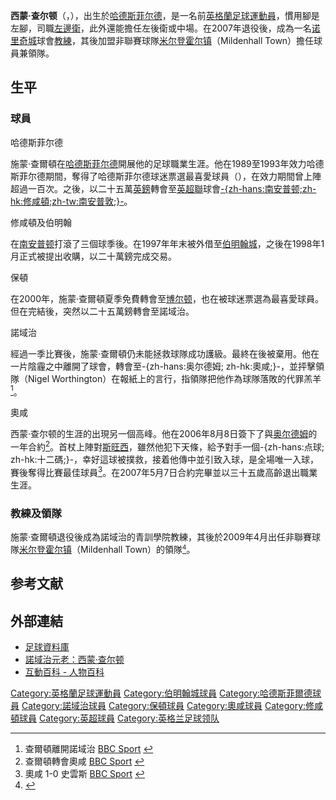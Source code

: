 {{noteTA
|G1=football
|G2=EPL
|G3=FAcup
|T=zh-hans:西蒙·查尔顿;zh-hk:施蒙·查爾頓;zh-tw:西蒙·查爾頓;
|1=zh-hans:西蒙·查尔顿;zh-hk:施蒙·查爾頓;zh-tw:西蒙·查爾頓;
|2=zh-hans:西蒙·汤姆斯·查尔顿;zh-hk:施蒙·湯姆·查爾頓;zh-tw:西蒙·湯姆·查爾頓;
}}
{{Football manager infobox 
|  playername          = 施蒙·查爾頓<br>''Simon Charlton''
|  image               =  
|  fullname            = Simon Thomas Charlton<br>施蒙·湯姆·查爾頓
|  nickname            = 
|  dateofbirth         = {{birth date and age|1971|10|25}} 
|  cityofbirth         = <br />[[哈德斯菲尔德|哈德斯菲尔德]] 
|  countryofbirth      = {{ENG}}
|  height              = {{height|ft=5|in=8}}
|  currentclub         = [[Mildenhall_Town_F.C.|米尔登霍尔镇]]
|  clubnumber          = 
|  position            = [[後衛_(足球)|邊後衛]] 
|  youthyears          = 
|  youthclubs          = [[哈德斯菲尔德足球俱乐部|哈德斯菲尔德]]
|  years               = 1989-93<br>1993-97<br>1997-00<br>2000-04<br>2004-06<br>2006-07<br>2009-
|  clubs               = [[哈德斯菲尔德足球俱乐部|哈德斯菲尔德]]<br />[[南安普顿足球俱乐部|修咸頓]]<br />[[伯明翰足球俱乐部|伯明翰城]]<br />[[博尔顿足球俱乐部|保頓]]<br />[[诺里奇城足球俱乐部|诺里奇城]]<br />[[奥尔德姆足球俱乐部|奧咸]]<br />[[Mildenhall_Town_F.C.|米尔登霍尔镇]] 
|  caps(goals)         = 124 (1) <br />115 (2) <br />{{0}}72 (0)<br />120 (0)<br />{{0}}45 (2) <br />{{0}}25 (1)<br />{{0|00}}2 (0)
|  manageryears        = 2009–
|  managerclubs        = [[Mildenhall_Town_F.C.|米尔登霍尔镇]]〈球員兼領隊〉
|  nationalyears       = 
|  nationalteam        = 
|  nationalcaps(goals) = 
|  pcupdate            = 2010年3月25日 (四) 04:02 (UTC)
|  ntupdate            = 
}}

'''西蒙·查尔顿'''（'''{{lang|en|Simon Charlton}}'''，{{bd|1971年|10月25日|catIdx=Charlton, Simon}}），出生於[[哈德斯菲尔德|哈德斯菲尔德]]，是一名前[[英格蘭|英格蘭]][[英式足球|足球]][[運動員|運動員]]，慣用腳是左腳，司職[[後衛_(足球)|左邊衛]]，此外還能擔任左後衛或中場。在2007年退役後，成為一名[[诺里奇城足球俱乐部|诺里奇城]]球會[[教練|教練]]，其後加盟非聯賽球隊[[Mildenhall_Town_F.C.|米尔登霍尔镇]]（Mildenhall Town）擔任球員兼領隊。

==生平==
===球員===
;哈德斯菲尔德
施蒙·查爾頓在[[哈德斯菲尔德足球俱乐部|哈德斯菲尔德]]開展他的足球職業生涯。他在1989至1993年效力哈德斯菲尔德期間，奪得了哈德斯菲尔德球迷票選最喜愛球員（{{tsl|en|Huddersfield Town F.C. - The Fans' Favourites||fans' favourite}}），在效力期間曾上陣超過一百次。之後，以二十五萬[[英鎊|英鎊]]轉會至[[英格蘭足球超級聯賽|英超聯]]球會[[南安普顿足球俱乐部|-{zh-hans:南安普顿;zh-hk:修咸頓;zh-tw:南安普敦;}-]]。

;修咸頓及伯明翰
在[[南安普顿足球俱乐部|南安普顿]]打滾了三個球季後。在1997年年末被外借至[[伯明翰足球俱乐部|伯明翰城]]，之後在1998年1月正式被提出收購，以二十萬鎊完成交易。

;保頓
在2000年，施蒙·查爾頓夏季免費轉會至[[博尔顿足球俱乐部|博尔顿]]，也在{{tsl|en|2003-04 in English football||2003至04年賽季}}被球迷票選為最喜愛球員。但在{{tsl|en|2004-05 in English football||2004至05年賽季}}完結後，突然以二十五萬鎊轉會至諾域治。

;諾域治
經過一季比賽後，施蒙·查爾頓仍未能拯救球隊成功護級。最終在{{tsl|en|2005-06 in English football||2005至06賽季}}後被棄用。他在一片陰霾之中離開了球會，轉會至-{zh-hans:奥尔德姆; zh-hk:奧咸;}-，並抨擊領隊{{tsl|en|Nigel Worthington|奈杰尔·沃辛顿|-{zh-hans:奈杰尔·沃辛顿; zh-hk:尼祖·禾寧頓;}-}}（Nigel Worthington）在報紙上的言行，指領隊把他作為球隊落敗的代罪羔羊<ref>查爾頓離開諾域治 [http://news.bbc.co.uk/sport2/hi/football/teams/n/norwich/4841378.stm BBC Sport] {{Wayback|url=http://news.bbc.co.uk/sport2/hi/football/teams/n/norwich/4841378.stm |date=20160307055928 }}</ref>。

;奧咸
西蒙·查尔顿的生涯的出現另一個高峰。他在2006年8月8日簽下了與[[奥尔德姆足球俱乐部|奥尔德姆]]的一年合約<ref>查爾頓轉會奧咸 [http://news.bbc.co.uk/sport2/hi/football/teams/o/oldham_athletic/5256932.stm BBC Sport] {{Wayback|url=http://news.bbc.co.uk/sport2/hi/football/teams/o/oldham_athletic/5256932.stm |date=20160307084550 }}</ref>。首杖上陣對[[斯旺西城足球俱乐部|斯旺西]]，雖然他犯下天條，給予對手一個-{zh-hans:点球; zh-hk:十二碼;}-，幸好這球被撲救，接着他傳中並引致入球，是全場唯一入球，賽後奪得比賽最佳球員<ref>奧咸 1-0 史雲斯 [http://news.bbc.co.uk/sport2/hi/football/eng_div_2/5248338.stm BBC Sport] {{Wayback|url=http://news.bbc.co.uk/sport2/hi/football/eng_div_2/5248338.stm |date=20160304203501 }}</ref>。在2007年5月7日合約完畢並以三十五歲高齡退出職業生涯。

===教練及領隊===
施蒙·查爾頓退役後成為諾域治的青訓學院教練，其後於2009年4月出任非聯賽球隊[[Mildenhall_Town_F.C.|米尔登霍尔镇]]（Mildenhall Town）的領隊<small><ref>{{cite news |language=en |url=http://www.buryfreepress.co.uk/sport/Football-Charlton-in-charge.5160291.jp |title=Charlton in charge |publisher=''buryfreepress.co.uk'' |date=2009-04-09 |accessdate=2010-03-25 |archiveurl=https://web.archive.org/web/20090417211802/http://www.buryfreepress.co.uk/sport/Football-Charlton-in-charge.5160291.jp |archivedate=2009-04-17 |deadurl=yes }}</ref></small>。

==参考文献==
{{reflist}}

==外部連結==
*[https://web.archive.org/web/20071001162320/http://www.soccerbase.com/players_details.sd?playerid=1424 足球資料庫]
*[http://www.ex-canaries.co.uk/players/charlton.htm 諾域治元老：西蒙·查尔顿] {{Wayback|url=http://www.ex-canaries.co.uk/players/charlton.htm |date=20201209162852 }}
*[http://www.hoodong.com/wiki/%E8%A5%BF%E8%92%99%C2%B7%E6%9F%A5%E5%B0%94%E9%A1%BF 互動百科 - 人物百科]{{Dead link|date=2020年7月 |bot=InternetArchiveBot |fix-attempted=yes }}

{{DEFAULTSORT:Charlton, Simon}}
[[Category:英格蘭足球運動員|Category:英格蘭足球運動員]]
[[Category:伯明翰城球員|Category:伯明翰城球員]]
[[Category:哈德斯菲爾德球員|Category:哈德斯菲爾德球員]]
[[Category:諾域治球員|Category:諾域治球員]]
[[Category:保頓球員|Category:保頓球員]]
[[Category:奧咸球員|Category:奧咸球員]]
[[Category:修咸頓球員|Category:修咸頓球員]]
[[Category:英超球員|Category:英超球員]]
[[Category:英格兰足球领队|Category:英格兰足球领队]]
